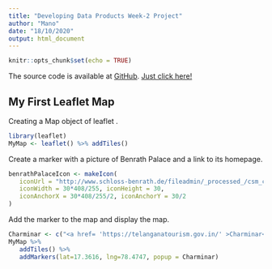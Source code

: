 ---
title: "Developing Data Products Week-2 Project"
author: "Mano"
date: "18/10/2020"
output: html_document
---

```{r setup, include=FALSE}
knitr::opts_chunk$set(echo = TRUE)
```
The source code is available at [GitHub](https://github.com/Mano7799/DDP-Week-2-Poject). [Just click here!](https://github.com/Mano7799/DDP-Week-2-Poject)

## My First Leaflet Map
Creating a Map object of leaflet .
```{r, warning=FALSE}
library(leaflet)
MyMap <- leaflet() %>% addTiles()
```

Create a marker with a picture of Benrath Palace and a link to its homepage.
```{r}
benrathPalaceIcon <- makeIcon(
   iconUrl = "http://www.schloss-benrath.de/fileadmin/_processed_/csm_corps-de-logis-blumen_2e04b2b859.jpg",
   iconWidth = 30*408/255, iconHeight = 30,
   iconAnchorX = 30*408/255/2, iconAnchorY = 30/2
)
```

Add the marker to the map and display the map.
```{r}
Charminar <- c("<a href= 'https://telanganatourism.gov.in/' >Charminar<br><img src='shorturl.at/akWZ8' width='210' height='132'  alt='Charmin' title='Charminar'></a>")
MyMap %>%
   addTiles() %>%
   addMarkers(lat=17.3616, lng=78.4747, popup = Charminar)
```